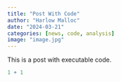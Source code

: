 ```yaml
---
title: "Post With Code"
author: "Harlow Malloc"
date: "2024-03-21"
categories: [news, code, analysis]
image: "image.jpg"
---
```


This is a post with executable code.

```r
1 + 1
```
